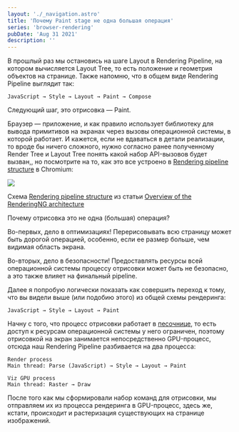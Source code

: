 ```yaml
---
layout: './_navigation.astro'
title: 'Почему Paint stage не одна большая операция'
series: 'browser-rendering'
pubDate: 'Aug 31 2021'
description: ''
---
```



В прошлый раз мы остановись на шаге Layout в Rendering Pipeline, на котором вычисляется Layout Tree, то есть положение и геометрия объектов на странице. Также напомню, что в общем виде Rendering Pipeline выглядит так:

```
JavaScript → Style → Layout → Paint → Compose
```

Следующий шаг, это отрисовка — Paint.

Браузер — приложение, и как правило использует библиотеку для вывода примитивов на экранах через вызовы операционной системы, в которой работает. И кажется, если не вдаваться в детали реализации, то вроде бы ничего сложного, нужно согласно ранее полученному Render Tree и Layout Tree понять какой набор API-вызовов будет вызван,, но посмотрите на то, как это все устроено в [Rendering pipeline structure](https://developer.chrome.com/blog/renderingng-architecture/#rendering-pipeline-structure) в Chromium:

<Img src="/assets/posts/2021/browser-rendering-paint/pipeline.jpg" />

Схема [Rendering pipeline structure](https://developer.chrome.com/blog/renderingng-architecture/#rendering-pipeline-structure) из статьи [Overview of the RenderingNG architecture](https://developer.chrome.com/blog/renderingng-architecture/)

Почему отрисовка это не одна (большая) операция?

Во-первых, дело в оптимизациях! Перерисовывать всю страницу может быть дорогой операцией, особенно, если ее размер больше, чем видимая область экрана.

Во-вторых, дело в безопасности! Предоставлять ресурсы всей операционной системы процессу отрисовки может быть не безопасно, а это также влияет на финальный pipeline.

Далее я попробую логически показать как совершить переход к тому, что вы видели выше (или подобию этого) из общей схемы рендеринга:

```
JavaScript → Style → Layout → Paint
```

Начну с того, что процесс отрисовки работает в [песочнице](https://chromium.googlesource.com/chromium/src/+/refs/heads/main/docs/design/sandbox.md), то есть доступ к ресурсам операционной системы у него ограничен, поэтому отрисовкой на экран занимается непосредственно GPU-процесс, отсюда наш Rendering Pipeline разбивается на два процесса:

```
Render process
Main thread: Parse (JavaScript) → Style → Layout → Paint

Viz GPU process
Main thread: Raster → Draw
```

После того как мы сформировали набор команд для отрисовки, мы отправляем их из процесса рендеринга в GPU-процесс, здесь же, кстати, происходит и растеризация существующих на странице изображений.
